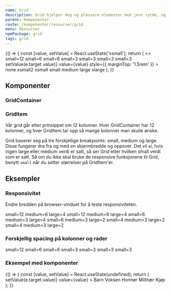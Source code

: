 ```yaml
---
name: Grid
description: Grid hjelper deg og plassere elementer med jevn rytme, og forenkler responsivitet på forskjellige flater.
parent: Komponenter
route: /komponenter/ressurser/grid
menu: Ressurser
npmPackage: grid
tags: grid
---
```



<PageHeader />

<Playground>
  {() => {
    const [value, setValue] = React.useState('xsmall');
    return (
      <>
        <GridContainer spacing={value}>
          <GridItem small={12} className="grid-demo-item">
            small=12
          </GridItem>
          <GridItem small={6} className="grid-demo-item">
            small=6
          </GridItem>
          <GridItem small={6} className="grid-demo-item">
            small=6
          </GridItem>
          <GridItem small={3} className="grid-demo-item">
            small=3
          </GridItem>
          <GridItem small={3} className="grid-demo-item">
            small=3
          </GridItem>
          <GridItem small={3} className="grid-demo-item">
            small=3
          </GridItem>
          <GridItem small={3} className="grid-demo-item">
            small=3
          </GridItem>
        </GridContainer>
        <ChoiceChipGroup
          name="spacing"
          label="Spacing"
          onChange={e => setValue(e.target.value)}
          value={value}
          style={{ marginTop: '1.5rem' }}
        >
          <ChoiceChip value="none">none</ChoiceChip>
          <ChoiceChip value="xsmall2">xsmall2</ChoiceChip>
          <ChoiceChip value="xsmall">xsmall</ChoiceChip>
          <ChoiceChip value="small">small</ChoiceChip>
          <ChoiceChip value="medium">medium</ChoiceChip>
          <ChoiceChip value="large">large</ChoiceChip>
          <ChoiceChip value="xlarge">xlarge</ChoiceChip>
        </ChoiceChipGroup>
      </>
    );
  }}
</Playground>

## Komponenter

### GridContainer

<ImportStatement imports="GridContainer" />
<Props of={GridContainer} />

### GridItem

<ImportStatement imports="GridItem" />
<Props of={GridItem} />

Vår grid går etter prinsippet om 12 kolonner. Hver GridContainer har 12 kolonner, og hver GridItem tar opp så mange kolonner man skulle ønske.

Grid baserer seg på tre forskjellige breakpoints: small, medium og large. Disse fungerer dra fra og med en skjermbredde og oppover. Det vil si, hvis ingen large eller medium verdi er satt, så ser Grid etter hvilken small verdi som er satt.
Så om du ikke skal bruke de responsive funksjonene til Grid, benytt `small` når du setter størrelser på GridItem'er.

## Eksempler

### Responsivitet

Endre bredden på browser-vinduet for å teste responsiviteten.

<Playground>
  <GridContainer spacing="medium">
    <GridItem small={12} medium={6} large={4} className="grid-demo-item">
      small=12 medium=6 large=4
    </GridItem>
    <GridItem small={12} medium={6} large={4} className="grid-demo-item">
      small=12 medium=6 large=4
    </GridItem>
    <GridItem small={6} medium={3} large={4} className="grid-demo-item">
      small=6 medium=3 large=4
    </GridItem>
    <GridItem small={6} medium={3} large={2} className="grid-demo-item">
      small=6 medium=3 large=2
    </GridItem>
    <GridItem small={4} medium={3} large={2} className="grid-demo-item">
      small=4 medium=3 large=2
    </GridItem>
    <GridItem small={4} medium={3} large={2} className="grid-demo-item">
      small=4 medium=3 large=2
    </GridItem>
  </GridContainer>
</Playground>

### Forskjellig spacing på kolonner og rader

<Playground>
  <GridContainer spacing="xsmall" rowSpacing="large">
    <GridItem small={12} className="grid-demo-item">
      small=12
    </GridItem>
    <GridItem small={6} className="grid-demo-item">
      small=6
    </GridItem>
    <GridItem small={6} className="grid-demo-item">
      small=6
    </GridItem>
    <GridItem small={3} className="grid-demo-item">
      small=3
    </GridItem>
    <GridItem small={3} className="grid-demo-item">
      small=3
    </GridItem>
    <GridItem small={3} className="grid-demo-item">
      small=3
    </GridItem>
    <GridItem small={3} className="grid-demo-item">
      small=3
    </GridItem>
  </GridContainer>
</Playground>

### Eksempel med komponenter

<Playground>
  {() => {
    const [value, setValue] = React.useState(undefined);
    return (
      <GridContainer spacing="medium" rowSpacing="large">
        <GridItem small={6}>
          <InputGroup label="Fra">
            <TextField />
          </InputGroup>
        </GridItem>
        <GridItem small={6}>
          <InputGroup label="Til">
            <TextField />
          </InputGroup>
        </GridItem>
        <GridItem small={12}>
          <ChoiceChipGroup
            name="tickettype"
            label="Billettype"
            onChange={e => setValue(e.target.value)}
            value={value}
          >
            <ChoiceChip value="barn">Barn</ChoiceChip>
            <ChoiceChip value="voksen">Voksen</ChoiceChip>
            <ChoiceChip value="honnør">Honnør</ChoiceChip>
            <ChoiceChip value="millitær">Millitær</ChoiceChip>
          </ChoiceChipGroup>
        </GridItem>
        <GridItem small={3}>
          <PrimaryButton width="fluid">Kjøp</PrimaryButton>
        </GridItem>
      </GridContainer>
    );
  }}
</Playground>
